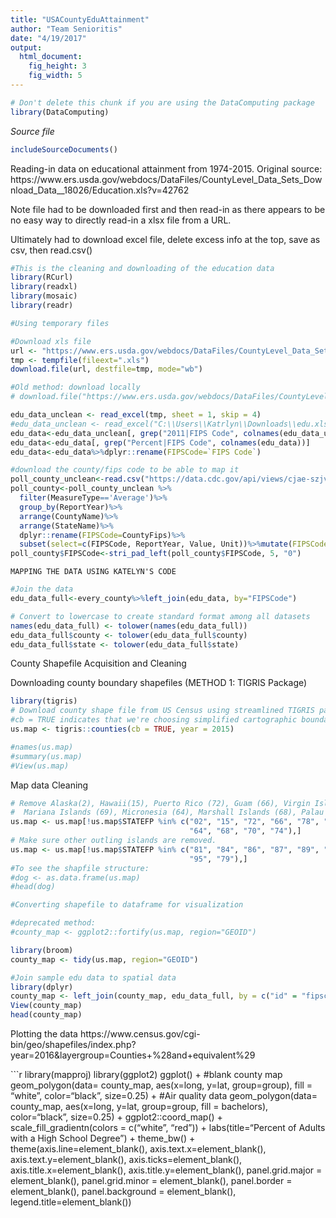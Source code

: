 ```yaml
---
title: "USACountyEduAttainment"
author: "Team Senioritis"
date: "4/19/2017"
output: 
  html_document:
    fig_height: 3
    fig_width: 5
---
```

<!-- Don't edit in between this line and the one below -->
```r
# Don't delete this chunk if you are using the DataComputing package
library(DataComputing)
```
*Source file* 
```r
includeSourceDocuments()
```
<!-- Don't edit the material above this line -->


Reading-in data on educational attainment from 1974-2015. Original source: https://www.ers.usda.gov/webdocs/DataFiles/CountyLevel_Data_Sets_Download_Data__18026/Education.xls?v=42762

Note file had to be downloaded first and then read-in as there appears to be no easy way to directly read-in a xlsx file from a URL.

Ultimately had to download excel file, delete excess info at the top, save as csv, then read.csv()
```r

#This is the cleaning and downloading of the education data
library(RCurl)
library(readxl)
library(mosaic)
library(readr)

#Using temporary files

#Download xls file
url <- "https://www.ers.usda.gov/webdocs/DataFiles/CountyLevel_Data_Sets_Download_Data__18026/Education.xls?v=42762"
tmp <- tempfile(fileext=".xls")
download.file(url, destfile=tmp, mode="wb")

#Old method: download locally
# download.file("https://www.ers.usda.gov/webdocs/DataFiles/CountyLevel_Data_Sets_Download_Data__18026/Education.xls?v=42762", destfile = "C:\\Users\\Katrlyn\\Downloads\\edu.xls", mode = "wb" )

edu_data_unclean <- read_excel(tmp, sheet = 1, skip = 4)
#edu_data_unclean <- read_excel("C:\\Users\\Katrlyn\\Downloads\\edu.xls", sheet = 1, skip = 4) #Local download 
edu_data<-edu_data_unclean[, grep("2011|FIPS Code", colnames(edu_data_unclean))]
edu_data<-edu_data[, grep("Percent|FIPS Code", colnames(edu_data))]
edu_data<-edu_data%>%dplyr::rename(FIPSCode=`FIPS Code`)

```


```r
#download the county/fips code to be able to map it
poll_county_unclean<-read.csv("https://data.cdc.gov/api/views/cjae-szjv/rows.csv?accessType=DOWNLOAD")
poll_county<-poll_county_unclean %>%
  filter(MeasureType=='Average')%>%
  group_by(ReportYear)%>%
  arrange(CountyName)%>%
  arrange(StateName)%>%
  dplyr::rename(FIPSCode=CountyFips)%>%
  subset(select=c(FIPSCode, ReportYear, Value, Unit))%>%mutate(FIPSCode=gsub("46113","46102", FIPSCode))%>%filter(ReportYear==2010)%>%subset(select=-c(ReportYear))
poll_county$FIPSCode<-stri_pad_left(poll_county$FIPSCode, 5, "0")
```


~~~~~~~~~~~~~~~~~~~~~~~~~~~~~~~~~~~~~~
MAPPING THE DATA USING KATELYN'S CODE
~~~~~~~~~~~~~~~~~~~~~~~~~~~~~~~~~~~~~~

```r

#Join the data
edu_data_full<-every_county%>%left_join(edu_data, by="FIPSCode")

# Convert to lowercase to create standard format among all datasets
names(edu_data_full) <- tolower(names(edu_data_full))
edu_data_full$county <- tolower(edu_data_full$county)
edu_data_full$state <- tolower(edu_data_full$state)


```

County Shapefile Acquisition and Cleaning

Downloading county boundary shapefiles (METHOD 1: TIGRIS Package)
```r
library(tigris)
# Download county shape file from US Census using streamlined TIGRIS package. 
#cb = TRUE indicates that we're choosing simplified cartographic boundaries
us.map <- tigris::counties(cb = TRUE, year = 2015)

#names(us.map)
#summary(us.map)
#View(us.map)

```


Map data Cleaning
```r
# Remove Alaska(2), Hawaii(15), Puerto Rico (72), Guam (66), Virgin Islands (78), American Samoa (60)
#  Mariana Islands (69), Micronesia (64), Marshall Islands (68), Palau (70), Minor Islands (74)
us.map <- us.map[!us.map$STATEFP %in% c("02", "15", "72", "66", "78", "60", "69",
                                        "64", "68", "70", "74"),]
# Make sure other outling islands are removed.
us.map <- us.map[!us.map$STATEFP %in% c("81", "84", "86", "87", "89", "71", "76",
                                        "95", "79"),]
#To see the shapfile structure:
#dog <- as.data.frame(us.map)
#head(dog)

#Converting shapefile to dataframe for visualization

#deprecated method:
#county_map <- ggplot2::fortify(us.map, region="GEOID")

library(broom)
county_map <- tidy(us.map, region="GEOID")

#Join sample edu data to spatial data
library(dplyr)
county_map <- left_join(county_map, edu_data_full, by = c("id" = "fipscode"))
View(county_map)
head(county_map)
```

Plotting the data
https://www.census.gov/cgi-bin/geo/shapefiles/index.php?year=2016&layergroup=Counties+%28and+equivalent%29

```r
library(mapproj)
library(ggplot2)
ggplot() +
    #blank county map
    geom_polygon(data= county_map, aes(x=long, y=lat, group=group), fill = "white", color="black", size=0.25) +
    #Air quality data
    geom_polygon(data= county_map, aes(x=long, y=lat, group=group, fill = bachelors), color="black", size=0.25) +
    ggplot2::coord_map() +
    scale_fill_gradientn(colors = c("white", "red"))  +
    labs(title="Percent of Adults with a High School Degree") + 
    theme_bw() +
    theme(axis.line=element_blank(),
          axis.text.x=element_blank(),
          axis.text.y=element_blank(),
          axis.ticks=element_blank(),
          axis.title.x=element_blank(),
          axis.title.y=element_blank(),
          panel.grid.major = element_blank(),
          panel.grid.minor = element_blank(),
          panel.border = element_blank(),
          panel.background = element_blank(),
          legend.title=element_blank())

